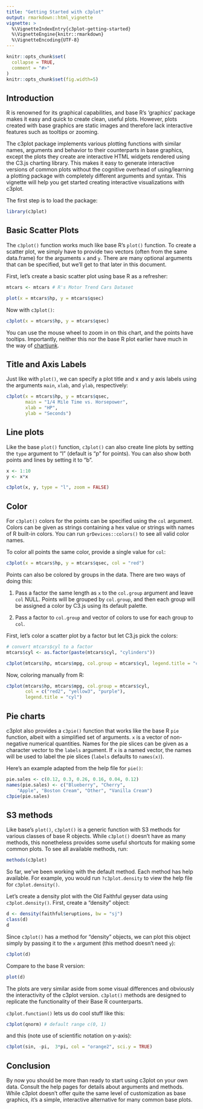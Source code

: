 ```yaml
---
title: "Getting Started with c3plot"
output: rmarkdown::html_vignette
vignette: >
  %\VignetteIndexEntry{c3plot-getting-started}
  %\VignetteEngine{knitr::rmarkdown}
  %\VignetteEncoding{UTF-8}
---
```


```r
knitr::opts_chunk$set(
  collapse = TRUE,
  comment = "#>"
)
knitr::opts_chunk$set(fig.width=5) 

```

## Introduction

R is renowned for its graphical capabilities, and base R's 'graphics' package makes it easy and quick to create clean, useful plots. However, plots created with base graphics are static images and therefore lack interactive features such as tooltips or zooming. 

The c3plot package implements various plotting functions with similar names, arguments and behavior to their counterparts in base graphics, except the plots they create are interactive HTML widgets rendered using the  C3.js charting library. This makes it easy to generate interactive versions of common plots without the cognitive overhead of using/learning a plotting package with completely different arguments and syntax. This vignette will help you get started creating interactive visualizations with c3plot.

The first step is to load the package:


```r
library(c3plot)
```


## Basic Scatter Plots

The `c3plot()` function works much like base R's `plot()` function. To create a scatter plot, we simply have to provide two vectors (often from the same data.frame) for the arguments `x` and `y`. There are many optional arguments that can be specified, but we'll get to that later in this document.


First, let's create a basic scatter plot using base R as a refresher:

```r
mtcars <- mtcars # R's Motor Trend Cars Dataset

plot(x = mtcars$hp, y = mtcars$qsec)
```


Now with `c3plot()`:

```r
c3plot(x = mtcars$hp, y = mtcars$qsec)
```

You can use the mouse wheel to zoom in on this chart, and the points have tooltips. Importantly, neither this nor the base R plot earlier have much in the way of [chartjunk](https://www.edwardtufte.com/bboard/q-and-a-fetch-msg?msg_id=00040Z).


## Title and Axis Labels

Just like with `plot()`, we can specify a plot title and x and y axis labels using the arguments `main`, `xlab`, and `ylab`, respectively:

```r
c3plot(x = mtcars$hp, y = mtcars$qsec,
       main = "1/4 Mile Time vs. Horsepower",
       xlab = "HP",
       ylab = "Seconds")

```


## Line plots

Like the base `plot()` function, `c3plot()` can also create line plots by setting the `type` argument to "l" (default is "p" for points). You can also show both points and lines by setting it to "b".

```r
x <- 1:10
y <- x*x

c3plot(x, y, type = "l", zoom = FALSE)
```


## Color

For `c3plot()` colors for the points can be specified using the `col` argument. Colors can be given as strings containing a hex value or strings with names of R built-in colors. You can run `grDevices::colors()` to see all valid color names.

To color all points the same color, provide a single value for `col`:

```r
c3plot(x = mtcars$hp, y = mtcars$qsec, col = "red")
```


Points can also be colored by groups in the data. There are two ways of doing this:

1. Pass a factor the same length as `x` to the `col.group` argument and leave `col` NULL. Points will be grouped by `col.group`, and then each group will be assigned a color by C3.js using its default palette.

1. Pass a factor to `col.group` and vector of colors to use for each group to `col`.

First, let's color a scatter plot by a factor but let C3.js pick the colors:

```r
# convert mtcars$cyl to a factor
mtcars$cyl <- as.factor(paste(mtcars$cyl, "cylinders"))

c3plot(mtcars$hp, mtcars$mpg, col.group = mtcars$cyl, legend.title = "cyl")


```

Now, coloring manually from R: 

```r
c3plot(mtcars$hp, mtcars$mpg, col.group = mtcars$cyl, 
       col = c("red2", "yellow3", "purple"),
       legend.title = "cyl")
```

## Pie charts

c3plot also provides a `c3pie()` function that works like the base R `pie` function, albeit with a simplified set of arguments. `x` is a vector of non-negative numerical quantities. Names for the pie slices can be given as a character vector to the `labels` argument. If `x` is a named vector, the names will be used to label the pie slices (`labels` defaults to `names(x)`).

Here's an example adapted from the help file for `pie()`:

```r
pie.sales <- c(0.12, 0.3, 0.26, 0.16, 0.04, 0.12)
names(pie.sales) <- c("Blueberry", "Cherry",
    "Apple", "Boston Cream", "Other", "Vanilla Cream")
c3pie(pie.sales)
```

## S3 methods

Like base's `plot()`, `c3plot()` is a generic function with S3 methods for various classes of base R objects. While `c3plot()` doesn't have as many methods, this nonetheless provides some useful shortcuts for making some common plots. To see all available methods, run:

```r
methods(c3plot)
```

So far, we've been working with the default method. Each method has help available. For example, you would run `?c3plot.density` to view the help file for `c3plot.density()`.

Let's create a density plot with the Old Faithful geyser data using `c3plot.density()`. First, create a "density" object:

```r
d <- density(faithful$eruptions, bw = "sj")
class(d)
d
```

Since `c3plot()` has a method for "density" objects, we can plot this object simply by passing it to the `x` argument (this method doesn't need `y`):

```r
c3plot(d)
```

Compare to the base R version:

```r
plot(d)
```

The plots are very similar aside from some visual differences and obviously the interactivity of the c3plot version. `c3plot()` methods are designed to replicate the functionality of their Base R counterparts.


`c3plot.function()` lets us do cool stuff like this:

```r
c3plot(qnorm) # default range c(0, 1)
```

and this (note use of scientific notation on y-axis):

```r
c3plot(sin, -pi,  3*pi, col = "orange2", sci.y = TRUE)
```


## Conclusion

By now you should be more than ready to start using c3plot on your own data. Consult the help pages for details about arguments and methods. While c3plot doesn't offer quite the same level of customization as base graphics, it's a simple, interactive alternative for many common base plots.
